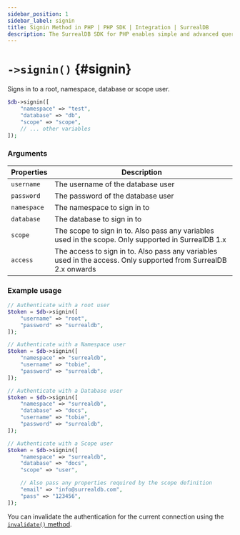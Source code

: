 ```yaml
---
sidebar_position: 1
sidebar_label: signin
title: Signin Method in PHP | PHP SDK | Integration | SurrealDB
description: The SurrealDB SDK for PHP enables simple and advanced querying of a remote or embedded database.
---
```



# `->signin()` {#signin}

Signs in to a root, namespace, database or scope user.

```php title="Method Syntax"
$db->signin([
    "namespace" => "test",
    "database" => "db",
    "scope" => "scope",
    // ... other variables
]);
```

### Arguments
<table>
    <thead>
        <tr>
            <th colspan="2" scope="col">Properties</th>
            <th colspan="2" scope="col">Description</th>
        </tr>
    </thead>
    <tbody>
        <tr>
            <td colspan="2" scope="row" data-label="Properties">
                <code>username</code>
                <Label label="REQUIRED FOR ROOT, NAMESPACE & DATABASE" />
            </td>
            <td colspan="2" scope="row" data-label="Description">
                The username of the database user
            </td>
        </tr>
        <tr>
            <td colspan="2" scope="row" data-label="Properties">
                <code>password</code>
                <Label label="REQUIRED FOR ROOT, NAMESPACE & DATABASE" />
            </td>
            <td colspan="2" scope="row" data-label="Description">
                The password of the database user
            </td>
        </tr>
        <tr>
            <td colspan="2" scope="row" data-label="Properties">
                <code>namespace</code>
                <Label label="REQUIRED FOR DATABASE & SCOPE/ACCESS" />
            </td>
            <td colspan="2" scope="row" data-label="Description">
                The namespace to sign in to
            </td>
        </tr>
        <tr>
            <td colspan="2" scope="row" data-label="Properties">
                <code>database</code>
                <Label label="REQUIRED FOR SCOPE/ACCESS" />
            </td>
            <td colspan="2" scope="row" data-label="Description">
                The database to sign in to
            </td>
        </tr>
        <tr>
            <td colspan="2" scope="row" data-label="Properties">
                <code>scope</code>
                <Since v="1.x" prefix={false} />
            </td>
            <td colspan="2" scope="row" data-label="Description">
                The scope to sign in to. Also pass any variables used in the scope. Only supported in SurrealDB 1.x
            </td>
        </tr>
        <tr>
            <td colspan="2" scope="row" data-label="Properties">
                <code>access</code>
                <Since v="2.x" prefix=">=" />
            </td>
            <td colspan="2" scope="row" data-label="Description">
                The access to sign in to. Also pass any variables used in the access. Only supported from SurrealDB 2.x onwards
            </td>
        </tr>
    </tbody>
</table>

### Example usage
```php
// Authenticate with a root user
$token = $db->signin([
	"username" => "root",
	"password" => "surrealdb",
]);

// Authenticate with a Namespace user
$token = $db->signin([
	"namespace" => "surrealdb",
	"username" => "tobie",
	"password" => "surrealdb",
]);

// Authenticate with a Database user
$token = $db->signin([
	"namespace" => "surrealdb",
	"database" => "docs",
	"username" => "tobie",
	"password" => "surrealdb",
]);

// Authenticate with a Scope user
$token = $db->signin([
	"namespace" => "surrealdb",
	"database" => "docs",
	"scope" => "user",

	// Also pass any properties required by the scope definition
	"email" => "info@surrealdb.com",
	"pass" => "123456",
]);
```

You can invalidate the authentication for the current connection using the [`invalidate()` method](/docs/sdk/php/methods/invalidate).
